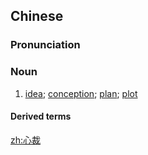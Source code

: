 ==Chinese==
{{zh-forms}}

===Pronunciation===
{{zh-pron
|m=xīncái
|c=sam1 coi4
|mn=sim-chhâi
|cat=n
}}

===Noun===
{{zh-noun}}

# [[idea]]; [[conception]]; [[plan]]; [[plot]]

====Derived terms====
{{zh-der|別出心裁|獨出心裁}}

[[zh:心裁]]